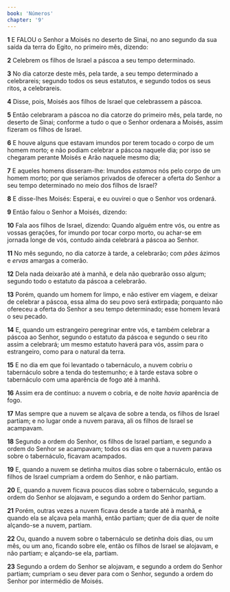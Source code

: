 ```yaml
---
book: 'Números'
chapter: '9'
---
```


**1** E FALOU o Senhor a Moisés no deserto de Sinai, no ano segundo da sua saída da terra do Egito, no primeiro mês, dizendo:

**2** Celebrem os filhos de Israel a páscoa a seu tempo determinado.

**3** No dia catorze deste mês, pela tarde, a seu tempo determinado a celebrareis; segundo todos os seus estatutos, e segundo todos os seus ritos, a celebrareis.

**4** Disse, pois, Moisés aos filhos de Israel que celebrassem a páscoa.

**5** Então celebraram a páscoa no dia catorze do primeiro mês, pela tarde, no deserto de Sinai; conforme a tudo o que o Senhor ordenara a Moisés, assim fizeram os filhos de Israel.

**6** E houve alguns que estavam imundos por terem tocado o corpo de um homem morto; e não podiam celebrar a páscoa naquele dia; por isso se chegaram perante Moisés e Arão naquele mesmo dia;

**7** E aqueles homens disseram-lhe: Imundos _estamos_ nós pelo corpo de um homem morto; por que seríamos privados de oferecer a oferta do Senhor a seu tempo determinado no meio dos filhos de Israel?

**8** E disse-lhes Moisés: Esperai, e eu ouvirei o que o Senhor vos ordenará.

**9** Então falou o Senhor a Moisés, dizendo:

**10** Fala aos filhos de Israel, dizendo: Quando alguém entre vós, ou entre as vossas gerações, for imundo por tocar corpo morto, ou achar-se em jornada longe de vós, contudo ainda celebrará a páscoa ao Senhor.

**11** No mês segundo, no dia catorze à tarde, a celebrarão; com _pães_ ázimos e _ervas_ amargas a comerão.

**12** Dela nada deixarão até à manhã, e dela não quebrarão osso algum; segundo todo o estatuto da páscoa a celebrarão.

**13** Porém, quando um homem for limpo, e não estiver em viagem, e deixar de celebrar a páscoa, essa alma do seu povo será extirpada; porquanto não ofereceu a oferta do Senhor a seu tempo determinado; esse homem levará o seu pecado.

**14** E, quando um estrangeiro peregrinar entre vós, e também celebrar a páscoa ao Senhor, segundo o estatuto da páscoa e segundo o seu rito assim a celebrará; um mesmo estatuto haverá para vós, assim para o estrangeiro, como para o natural da terra.

**15** E no dia em que foi levantado o tabernáculo, a nuvem cobriu o tabernáculo sobre a tenda do testemunho; e à tarde estava sobre o tabernáculo com uma aparência de fogo até à manhã.

**16** Assim era de contínuo: a nuvem o cobria, e de noite _havia_ aparência de fogo.

**17** Mas sempre que a nuvem se alçava de sobre a tenda, os filhos de Israel partiam; e no lugar onde a nuvem parava, ali os filhos de Israel se acampavam.

**18** Segundo a ordem do Senhor, os filhos de Israel partiam, e segundo a ordem do Senhor se acampavam; todos os dias em que a nuvem parava sobre o tabernáculo, ficavam acampados.

**19** E, quando a nuvem se detinha muitos dias sobre o tabernáculo, então os filhos de Israel cumpriam a ordem do Senhor, e não partiam.

**20** E, quando a nuvem ficava poucos dias sobre o tabernáculo, segundo a ordem do Senhor se alojavam, e segundo a ordem do Senhor partiam.

**21** Porém, outras vezes a nuvem ficava desde a tarde até à manhã, e quando ela se alçava pela manhã, então partiam; quer de dia quer de noite alçando-se a nuvem, partiam.

**22** Ou, quando a nuvem sobre o tabernáculo se detinha dois dias, ou um mês, ou um ano, ficando sobre ele, então os filhos de Israel se alojavam, e não partiam; e alçando-se ela, partiam.

**23** Segundo a ordem do Senhor se alojavam, e segundo a ordem do Senhor partiam; cumpriam o seu dever para com o Senhor, segundo a ordem do Senhor por intermédio de Moisés.
